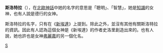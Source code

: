 '''斯洛特拉'''（{{lang|en|Snotra}}），在[[北歐神話|北歐神話]]中她的名字的意思是「聰明」、「智慧」，她是[[知識|知識]]的女神，也有人說是德行的女神。

斯洛特拉的名字，只有在《[[新埃達|新埃達]]》上提到。除此之外，並沒有其他有關斯洛特拉的資訊。因此有人認為這個女神是《新埃達》的作者史洛里創造出來的。也有人說，她也許也是女神[[弗麗嘉|弗麗嘉]]的另一個化名。

{{北歐神話小作品}}
{{北歐神話}}

[[Category:北歐女神|S]]
